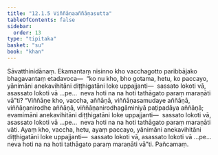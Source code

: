 ```yaml
---
title: "12.1.5 Viññāṇaaññāṇasutta"
tableOfContents: false
sidebar:
  order: 13
type: "tipitaka"
basket: "su"
book: "khan"
---
```



<DynamicBreadcrumb />

<Division number="611" book="khan" bookNo="13" page="220">

<Paragraph number="1244" book="khan">
Sāvatthinidānaṃ. Ekamantaṃ nisinno kho vacchagotto paribbājako bhagavantaṃ etadavoca—  “ko nu kho, bho gotama, hetu, ko paccayo, yānimāni anekavihitāni diṭṭhigatāni loke uppajjanti—  sassato lokoti vā, asassato lokoti vā …pe…  neva hoti na na hoti tathāgato paraṃ maraṇāti vā”ti? “Viññāṇe kho, vaccha, aññāṇā, viññāṇasamudaye aññāṇā, viññāṇanirodhe aññāṇā, viññāṇanirodhagāminiyā paṭipadāya aññāṇā; evamimāni anekavihitāni diṭṭhigatāni loke uppajjanti—  sassato lokoti vā, asassato lokoti vā …pe…  neva hoti na na hoti tathāgato paraṃ maraṇāti vāti. Ayaṃ kho, vaccha, hetu, ayaṃ paccayo, yānimāni anekavihitāni diṭṭhigatāni loke uppajjanti—  sassato lokoti vā, asassato lokoti vā …pe…  neva hoti na na hoti tathāgato paraṃ maraṇāti vā”ti.

</Paragraph>
</Division>

<Paragraph number="1245" type="center" book="khan">
Pañcamaṃ.
</Paragraph>